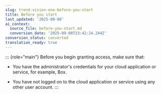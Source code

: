 ```yaml
---
slug: trend-vision-one-before-you-start
title: Before you start
last_updated: '2025-09-08'
ai_context:
  source_file: before-you-start.md
  conversion_date: '2025-09-08T23:42:24.244Z'
conversion_status: converted
translation_ready: true
---
```


::: {role="main"}
Before you begin granting access, make sure that:

- You have the administrator's credentials for your cloud application or service, for example, Box.

- You have not logged on to the cloud application or service using any other user account.
:::
